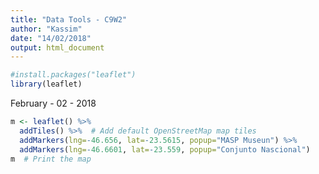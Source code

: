 ```yaml
---
title: "Data Tools - C9W2"
author: "Kassim"
date: "14/02/2018"
output: html_document
---
```


```r
#install.packages("leaflet")
library(leaflet)
```
February - 02 - 2018
```r
m <- leaflet() %>%
  addTiles() %>%  # Add default OpenStreetMap map tiles
  addMarkers(lng=-46.656, lat=-23.5615, popup="MASP Museun") %>%
  addMarkers(lng=-46.6601, lat=-23.559, popup="Conjunto Nascional")
m  # Print the map

```

